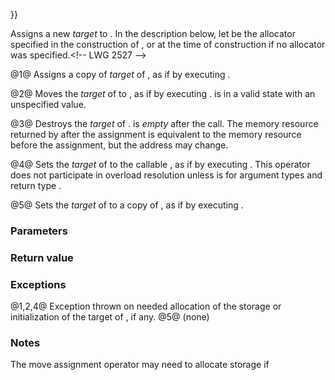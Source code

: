 {{cpp/experimental/function/title|operator{{=}}}}
{{cpp/experimental/lib extensions/pmr/navbar}}
{{dcl begin}}
{{dcl|num=1|since=libfund_ts|1=
function&amp; operator=( const function&amp; other );
}}
{{dcl|num=2|since=libfund_ts|1=
function&amp; operator=( function&amp;&amp; other );
}}
{{dcl|num=3|since=libfund_ts|1=
function&amp; operator=( std::nullptr_t ) noexcept;
}}
{{dcl|num=4|since=libfund_ts|1=
template&lt; class F &gt;
function&amp; operator=( F&amp;&amp; f );
}}
{{dcl rev multi|num=5
|since1=libfund_ts|dcl1=
template&lt; class F &gt;
function&amp; operator=( std::reference_wrapper&lt;F&gt; f );
|since2=libfund_ts_3|dcl2=
template&lt; class F &gt;
function&amp; operator=( std::reference_wrapper&lt;F&gt; f ) noexcept;
}}
{{dcl end}}

Assigns a new ''target'' to {{tt|std::experimental::function}}. In the description below, let {{c|ALLOCATOR_OF(f)}} be the allocator specified in the construction of {{c|f}}, or {{rev inl|until=libfund_ts_3|the value of {{c|std::experimental::pmr::get_default_resource()}}}}{{rev inl|since=libfund_ts_3|the default-constructed {{c|std::pmr::polymorphic_allocator&lt;&gt;}} value}} at the time of construction if no allocator was specified.&lt;!-- LWG 2527 --&gt;

@1@ Assigns a copy of ''target'' of {{c|other}}, as if by executing {{c|function(std::allocator_arg, ALLOCATOR_OF(*this), other).swap(*this);}}.

@2@ Moves the ''target'' of {{c|other}} to {{c|*this}}, as if by executing {{c|function(std::allocator_arg, ALLOCATOR_OF(*this), std::move(other)).swap(*this);}}. {{c|other}} is in a valid state with an unspecified value.

@3@ Destroys the ''target'' of {{c|*this}}. {{c|*this}} is ''empty'' after the call. The memory resource returned by {{tt|get_memory_resource()}} after the assignment is equivalent to the memory resource before the assignment, but the address may change.

@4@ Sets the ''target'' of {{c|*this}} to the callable {{c|f}}, as if by executing {{c|function(std::allocator_arg, ALLOCATOR_OF(*this),std::forward&lt;F&gt;(f)).swap(*this);}}. This operator does not participate in overload resolution unless {{c|f}} is {{named req|Callable}} for argument types {{tt|Args...}} and return type {{tt|R}}.

@5@ Sets the ''target'' of {{c|*this}} to a copy of {{c|f}}, as if by executing {{c|function(std::allocator_arg, ALLOCATOR_OF(*this), f).swap(*this);}}.

===Parameters===
{{par begin}}
{{par|other|another {{tt|std::experimental::function}} object to copy or move from}}
{{par|f|a callable to initialize the ''target'' with}}
{{par hreq}}
{{par req named|F|Callable}}
{{par end}}

===Return value===
{{c|*this}}

===Exceptions===
@1,2,4@ Exception thrown on needed allocation of the storage or initialization of the target of {{c|*this}}, if any.
@5@ (none)

===Notes===
The move assignment operator may need to allocate storage if {{rev inl|until=libfund_ts_3|{{c|1=get_memory_resource() != other.get_memory_resource()}}}}{{rev inl|since=libfund_ts_3|{{c|1=get_allocator() != other.get_allocator()}}}}

{{langlinks|de|es|fr|it|ja|pt|ru|zh}}